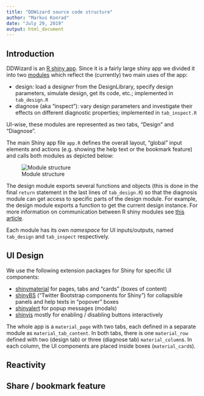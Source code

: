 ```yaml
---
title: "DDWizard source code structure"
author: "Markus Konrad"
date: "July 29, 2019"
output: html_document
---
```


## Introduction

DDWizard is an [R shiny app](https://shiny.rstudio.com/). Since it is a fairly large shiny app we divided it into two [modules](https://shiny.rstudio.com/articles/modules.html) which reflect the (currently) two main uses of the app:

- design: load a design*er* from the DesignLibrary, specify design parameters, simulate design, get its code, etc.; implemented in `tab_design.R`
- diagnose (aka "inspect"): vary design parameters and investigate their effects on different diagnostic properties; implemented in `tab_inspect.R`

UI-wise, these modules are represented as two tabs, "Design" and "Diagnose".

The main Shiny app file `app.R` defines the overall layout, "global" input elements and actions (e.g. showing the help text or the bookmark feature) and calls both modules as depicted below:

![Module structure](modules.png)

The design module exports several functions and objects (this is done in the final `return` statement in the last lines of `tab_design.R`) so that the diagnosis module can get access to specific parts of the design module. For example, the design module exports a function to get the current design instance. For more information on communication between R shiny modules see [this article](https://shiny.rstudio.com/articles/communicate-bet-modules.html).

Each module has its own *namespace* for UI inputs/outputs, named `tab_design` and `tab_inspect` respectively.

<!--
## App information flow by example

The following should provide an illustrative example depicting the internal information flow and the triggered actions for a common use case: loading a designer (the Two Arm designer), setting some design parameters, getting the design code, drawing simulated samples and finally diagnosing the design by varying some of its parameters.

### 1. Initial state

The app starts with the "design" tab without a designer being loaded.

### 2. Loading the Two Arm designer

### 3. Setting parameters
-->

## UI Design

We use the following extension packages for Shiny for specific UI components:

- [shinymaterial](https://ericrayanderson.github.io/shinymaterial/) for pages, tabs and "cards" (boxes of content)
- [shinyBS](https://ebailey78.github.io/shinyBS/) ("Twitter Bootstrap components for Shiny") for collapsible panels and help texts in "popover" boxes
- [shinyalert](https://cran.r-project.org/web/packages/shinyalert/index.html) for popup messages (modals)
- [shinyjs](https://deanattali.com/shinyjs/) mostly for enabling / disabling buttons interactively

The whole app is a `material_page` with two tabs, each defined in a separate module as `material_tab_content`. In both tabs, there is one `material_row` defined with two (design tab) or three (diagnose tab) `material_column`s. In each column, the UI components are placed inside boxes (`material_card`s).

## Reactivity


## Share / bookmark feature

